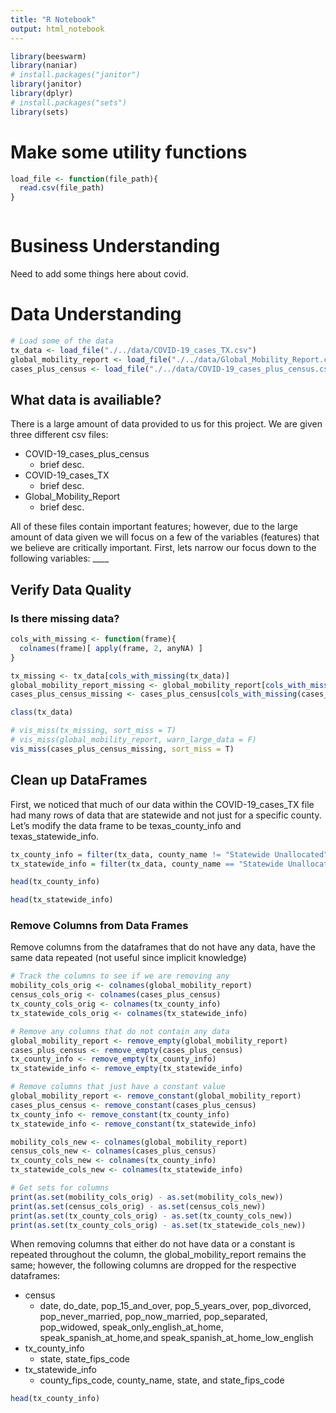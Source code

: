 ```yaml
---
title: "R Notebook"
output: html_notebook
---
```


```r
library(beeswarm)
library(naniar)
# install.packages("janitor")
library(janitor)
library(dplyr)
# install.packages("sets")
library(sets)
```


# Make some utility functions

```r
load_file <- function(file_path){
  read.csv(file_path)
}



```


# Business Understanding

Need to add some things here about covid.

# Data Understanding

```r
# Load some of the data 
tx_data <- load_file("./../data/COVID-19_cases_TX.csv")
global_mobility_report <- load_file("./../data/Global_Mobility_Report.csv")
cases_plus_census <- load_file("./../data/COVID-19_cases_plus_census.csv")
```

## What data is availiable?
There is a large amount of data provided to us for this project.  We are given three different csv files:

* COVID-19_cases_plus_census
  * brief desc.
* COVID-19_cases_TX
  * brief desc.
* Global_Mobility_Report
  * brief desc.

All of these files contain important features; however, due to the large amount of data given we will focus on a few of the variables (features) that we believe are critically important.  First, lets narrow our focus down to the following variables: ____


## Verify Data Quality

### Is there missing data?
```r
cols_with_missing <- function(frame){
  colnames(frame)[ apply(frame, 2, anyNA) ]
}
```


```r
tx_missing <- tx_data[cols_with_missing(tx_data)]
global_mobility_report_missing <- global_mobility_report[cols_with_missing(global_mobility_report)]
cases_plus_census_missing <- cases_plus_census[cols_with_missing(cases_plus_census)]
```

```r
class(tx_data)
```



```r
# vis_miss(tx_missing, sort_miss = T)
# vis_miss(global_mobility_report, warn_large_data = F)
vis_miss(cases_plus_census_missing, sort_miss = T)

```

## Clean up DataFrames
First, we noticed that much of our data within the COVID-19_cases_TX file had many rows of data that are statewide and not just for a specific county.  Let's modify the data frame to be texas_county_info and texas_statewide_info.

```r
tx_county_info = filter(tx_data, county_name != "Statewide Unallocated")
tx_statewide_info = filter(tx_data, county_name == "Statewide Unallocated")
```


```r
head(tx_county_info)
```


```r
head(tx_statewide_info)
```

### Remove Columns from Data Frames

Remove columns from the dataframes that do not have any data, have the same data repeated (not useful since implicit knowledge)

```r
# Track the columns to see if we are removing any 
mobility_cols_orig <- colnames(global_mobility_report)
census_cols_orig <- colnames(cases_plus_census)
tx_county_cols_orig <- colnames(tx_county_info)
tx_statewide_cols_orig <- colnames(tx_statewide_info)

# Remove any columns that do not contain any data
global_mobility_report <- remove_empty(global_mobility_report)
cases_plus_census <- remove_empty(cases_plus_census)
tx_county_info <- remove_empty(tx_county_info)
tx_statewide_info <- remove_empty(tx_statewide_info)

# Remove columns that just have a constant value 
global_mobility_report <- remove_constant(global_mobility_report)
cases_plus_census <- remove_constant(cases_plus_census)
tx_county_info <- remove_constant(tx_county_info)
tx_statewide_info <- remove_constant(tx_statewide_info)

mobility_cols_new <- colnames(global_mobility_report)
census_cols_new <- colnames(cases_plus_census)
tx_county_cols_new <- colnames(tx_county_info)
tx_statewide_cols_new <- colnames(tx_statewide_info)

```

```r
# Get sets for columns 
print(as.set(mobility_cols_orig) - as.set(mobility_cols_new))
print(as.set(census_cols_orig) - as.set(census_cols_new))
print(as.set(tx_county_cols_orig) - as.set(tx_county_cols_new))
print(as.set(tx_county_cols_orig) - as.set(tx_statewide_cols_new))
```

When removing columns that either do not have data or a constant is repeated throughout the column, the global_mobility_report remains the same; however, the following columns are dropped for the respective dataframes:

* census
  * date, do_date, pop_15_and_over, pop_5_years_over, pop_divorced, pop_never_married, pop_now_married, pop_separated, pop_widowed, speak_only_english_at_home, speak_spanish_at_home,and speak_spanish_at_home_low_english
* tx_county_info
  * state, state_fips_code
* tx_statewide_info
  * county_fips_code, county_name, state, and state_fips_code
  
```r
head(tx_county_info)
```
  






